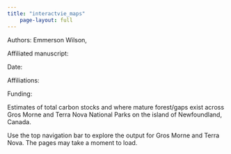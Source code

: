 ```yaml
---
title: "interactvie_maps"
    page-layout: full
---
```


Authors: Emmerson Wilson,

Affiliated manuscript:

Date:

Affiliations:

Funding:

Estimates of total carbon stocks and where mature forest/gaps exist across Gros Morne and Terra Nova National Parks on the island of Newfoundland, Canada.

Use the top navigation bar to explore the output for Gros Morne and Terra Nova. The pages may take a moment to load.
